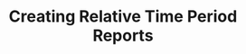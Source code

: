 ---
title: Creating Relative Time Period Reports
description: How to utilize the "Relative Time Period" RDO feature and create a report using this RDO type
---